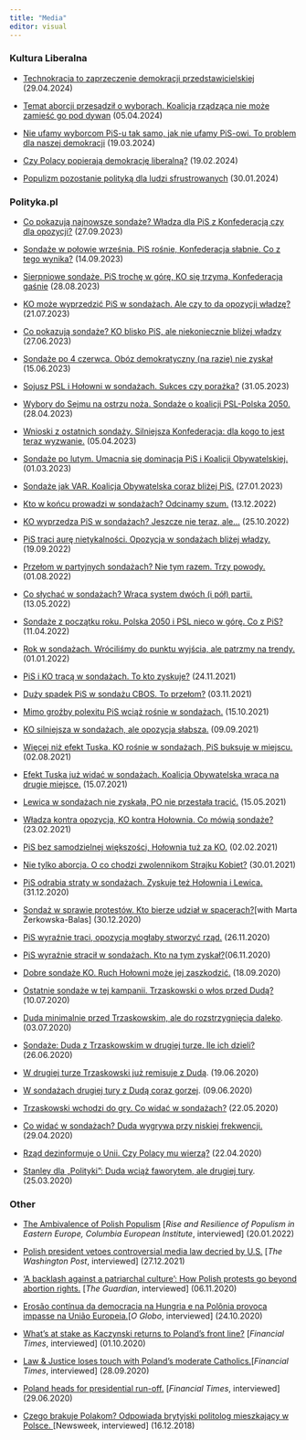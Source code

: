 ```yaml
---
title: "Media"
editor: visual
---
```



### Kultura Liberalna

-   [Technokracja to zaprzeczenie demokracji przedstawicielskiej](https://kulturaliberalna.pl/2024/04/29/stanley-technokracja-to-zaprzeczenie-demokracji-przedstawicielskiej/) (29.04.2024)

-   [Temat aborcji przesądził o wyborach. Koalicja rządząca nie może zamieść go pod dywan](https://kulturaliberalna.pl/2024/04/05/stanley-temat-aborcji-przesadzil-o-wyborach-koalicja-rzadzaca-nie-moze-zamiesc-go-pod-dywan/) (05.04.2024)

-   [Nie ufamy wyborcom PiS-u tak samo, jak nie ufamy PiS-owi. To problem dla naszej demokracji](https://kulturaliberalna.pl/2024/03/19/nie-ufamy-wyborcom-pis-u-tak-samo-jak-nie-ufamy-pis-owi-to-problem-dla-naszej-demokracji/) (19.03.2024)

-   [Czy Polacy popierają demokrację liberalną?](https://kulturaliberalna.pl/2024/02/19/stanley-czy-polacy-popieraja-demokracje-liberalna/) (19.02.2024)

-   [Populizm pozostanie polityką dla ludzi sfrustrowanych](https://kulturaliberalna.pl/2024/01/30/populizm-pozostanie-polityka-dla-ludzi-sfrustrowanych/) (30.01.2024)

### Polityka.pl

-   [Co pokazują najnowsze sondaże? Władza dla PiS z Konfederacją czy dla opozycji?](https://www.polityka.pl/tygodnikpolityka/kraj/2229078,1,co-pokazuja-najnowsze-sondaze-wladza-dla-pis-z-konfederacja-czy-dla-opozycji.read) (27.09.2023)

-   [Sondaże w połowie września. PiS rośnie, Konfederacja słabnie. Co z tego wynika?](https://www.polityka.pl/tygodnikpolityka/kraj/2227338,1,sondaze-w-polowie-wrzesnia-pis-rosnie-konfederacja-slabnie-co-z-tego-wynika.read) (14.09.2023)

-   [Sierpniowe sondaże. PiS trochę w górę, KO się trzyma, Konfederacja gaśnie](https://www.polityka.pl/tygodnikpolityka/kraj/2225160,1,sierpniowe-sondaze-pis-troche-w-gore-ko-sie-trzyma-konfederacja-gasnie.read) (28.08.2023)

-   [KO może wyprzedzić PiS w sondażach. Ale czy to da opozycji władzę?](https://www.polityka.pl/tygodnikpolityka/kraj/2220810,1,ko-moze-wyprzedzic-pis-w-sondazach-ale-czy-to-da-opozycji-wladze.read) (21.07.2023)

-   [Co pokazują sondaże? KO blisko PiS, ale niekoniecznie bliżej władzy](https://www.polityka.pl/tygodnikpolityka/kraj/2217564,1,co-pokazuja-sondaze-ko-blisko-pis-ale-niekoniecznie-blizej-wladzy.read) (27.06.2023)

-   [Sondaże po 4 czerwca. Obóz demokratyczny (na razie) nie zyskał](https://www.polityka.pl/tygodnikpolityka/kraj/2216098,1,sondaze-po-4-czerwca-oboz-demokratyczny-na-razie-nie-zyskal.read) (15.06.2023)

-   [Sojusz PSL i Hołowni w sondażach. Sukces czy porażka?](https://www.polityka.pl/tygodnikpolityka/kraj/2214326,1,sojusz-psl-i-holowni-w-sondazach-sukces-czy-porazka.read) (31.05.2023)

-   [Wybory do Sejmu na ostrzu noża. Sondaże o koalicji PSL-Polska 2050.](https://www.polityka.pl/tygodnikpolityka/kraj/2210842,1,wybory-do-sejmu-na-ostrzu-noza-sondaze-o-koalicji-psl-polska-2050.read) (28.04.2023)

-   [Wnioski z ostatnich sondaży. Silniejsza Konfederacja: dla kogo to jest teraz wyzwanie.](https://www.polityka.pl/tygodnikpolityka/kraj/2208024,1,wnioski-z-ostatnich-sondazy-silniejsza-konfederacja-dla-kogo-to-jest-teraz-wyzwanie.read) (05.04.2023)

-   [Sondaże po lutym. Umacnia się dominacja PiS i Koalicji Obywatelskiej.](https://www.polityka.pl/tygodnikpolityka/kraj/2203626,1,sondaze-po-lutym-umacnia-sie-dominacja-pis-i-koalicji-obywatelskiej.read) (01.03.2023)

-   [Sondaże jak VAR. Koalicja Obywatelska coraz bliżej PiS.](https://www.polityka.pl/tygodnikpolityka/kraj/2199500,1,sondaze-jak-var-koalicja-obywatelska-coraz-blizej-pis.read) (27.01.2023)

-   [Kto w końcu prowadzi w sondażach? Odcinamy szum.](https://www.polityka.pl/tygodnikpolityka/kraj/2193686,1,kto-w-koncu-prowadzi-w-sondazach-odcinamy-szum.read) (13.12.2022)

-   [KO wyprzedza PiS w sondażach? Jeszcze nie teraz, ale…](https://www.polityka.pl/tygodnikpolityka/kraj/2186994,1,ko-wyprzedza-pis-w-sondazach-jeszcze-nie-teraz-ale.read) (25.10.2022)

-   [PiS traci aurę nietykalności. Opozycja w sondażach bliżej władzy.](https://www.polityka.pl/tygodnikpolityka/kraj/2182024,1,pis-traci-aure-nietykalnosci-opozycja-w-sondazach-blizej-wladzy.read) (19.09.2022)

-   [Przełom w partyjnych sondażach? Nie tym razem. Trzy powody.](https://www.polityka.pl/tygodnikpolityka/kraj/2175811,1,przelom-w-partyjnych-sondazach-nie-tym-razem-trzy-powody.read?src=mt) (01.08.2022)

-   [Co słychać w sondażach? Wraca system dwóch (i pół) partii.](https://www.polityka.pl/tygodnikpolityka/kraj/2165629,1,co-slychac-w-sondazach-wraca-system-dwoch-i-pol-partii.read) (13.05.2022)

-   [Sondaże z początku roku. Polska 2050 i PSL nieco w górę. Co z PiS?](https://www.polityka.pl/tygodnikpolityka/kraj/2151110,1,sondaze-z-poczatku-roku-polska-2050-i-psl-nieco-w-gore-co-z-pis.read) (11.04.2022)

-   [Rok w sondażach. Wróciliśmy do punktu wyjścia, ale patrzmy na trendy.](https://www.polityka.pl/tygodnikpolityka/kraj/2149542,1,rok-w-sondazach-wrocilismy-do-punktu-wyjscia-ale-patrzmy-na-trendy.read) (01.01.2022)

-   [PiS i KO tracą w sondażach. To kto zyskuje?](https://www.polityka.pl/tygodnikpolityka/kraj/2144644,1,pis-i-ko-traca-w-sondazach-to-kto-zyskuje.read) (24.11.2021)

-   [Duży spadek PiS w sondażu CBOS. To przełom?](https://www.polityka.pl/tygodnikpolityka/kraj/2141692,1,duzy-spadek-pis-w-sondazu-cbos-to-przelom.read) (03.11.2021)

-   [Mimo groźby polexitu PiS wciąż rośnie w sondażach.](https://www.polityka.pl/tygodnikpolityka/kraj/2139238,1,mimo-grozby-polexitu-pis-wciaz-rosnie-w-sondazach.read) (15.10.2021)

-   [KO silniejsza w sondażach, ale opozycja słabsza.](https://www.polityka.pl/tygodnikpolityka/kraj/2134122,1,ko-silniejsza-w-sondazach-ale-opozycja-slabsza.read) (09.09.2021)

-   [Więcej niż efekt Tuska. KO rośnie w sondażach, PiS buksuje w miejscu.](https://www.polityka.pl/tygodnikpolityka/kraj/2128493,1,wiecej-niz-efekt-tuska-ko-rosnie-w-sondazach-pis-buksuje-w-miejscu.read) (02.08.2021)

-   [Efekt Tuska już widać w sondażach. Koalicja Obywatelska wraca na drugie miejsce.](https://www.polityka.pl/tygodnikpolityka/kraj/2126089,1,efekt-tuska-juz-widac-w-sondazach-koalicja-obywatelska-wraca-na-drugie-miejsce.read) (15.07.2021)

-   [Lewica w sondażach nie zyskała, PO nie przestała tracić.](https://www.polityka.pl/tygodnikpolityka/kraj/2118683,1,lewica-w-sondazach-nie-zyskala-po-nie-przestala-tracic.read?src=mt) (15.05.2021)

-   [Władza kontra opozycja, KO kontra Hołownia. Co mówią sondaże?](https://www.polityka.pl/tygodnikpolityka/kraj/2106033,1,wladza-kontra-opozycja-ko-kontra-holownia-co-mowia-sondaze.read) (23.02.2021)

-   [PiS bez samodzielnej większości, Hołownia tuż za KO.](https://www.polityka.pl/tygodnikpolityka/kraj/2101969,1,pis-bez-samodzielnej-wiekszosci-holownia-tuz-za-ko.read?src=mt) (02.02.2021)

-   [Nie tylko aborcja. O co chodzi zwolennikom Strajku Kobiet?](https://www.polityka.pl/tygodnikpolityka/kraj/2101249,1,nie-tylko-aborcja-o-co-chodzi-zwolennikom-strajku-kobiet.read) (30.01.2021)

-   [PiS odrabia straty w sondażach. Zyskuje też Hołownia i Lewica.](https://www.polityka.pl/tygodnikpolityka/kraj/2097207,1,pis-odrabia-straty-w-sondazach-zyskuje-tez-holownia-i-lewica.read)(31.12.2020)

-   [Sondaż w sprawie protestów. Kto bierze udział w spacerach?](https://www.polityka.pl/tygodnikpolityka/kraj/2074683,1,sondaz-w-sprawie-protestow-kto-bierze-udzial-w-spacerach.read)\[with Marta Żerkowska-Balas\] (30.12.2020)

-   [PiS wyraźnie traci, opozycja mogłaby stworzyć rząd.](https://www.polityka.pl/tygodnikpolityka/kraj/1980356,1,pis-wyraznie-traci-opozycja-moglaby-stworzyc-rzad.read) (26.11.2020)

-   [PiS wyraźnie stracił w sondażach. Kto na tym zyskał?](https://www.polityka.pl/tygodnikpolityka/kraj/1978128,1,pis-wyraznie-stracil-w-sondazach-kto-na-tym-zyskal.read)(06.11.2020)

-   [Dobre sondaże KO. Ruch Hołowni może jej zaszkodzić.](https://www.polityka.pl/tygodnikpolityka/kraj/1968042,1,dobre-sondaze-ko-ruch-holowni-moze-jej-zaszkodzic.read) (18.09.2020)

-   [Ostatnie sondaże w tej kampanii. Trzaskowski o włos przed Dudą?](https://www.polityka.pl/tygodnikpolityka/kraj/1963436,1,ostatnie-sondaze-w-tej-kampanii-trzaskowski-o-wlos-przed-duda.read)(10.07.2020)

-   [Duda minimalnie przed Trzaskowskim, ale do rozstrzygnięcia daleko](https://www.polityka.pl/tygodnikpolityka/kraj/1962464,1,duda-minimalnie-przed-trzaskowskim-ale-do-rozstrzygniecia-daleko.read?src=mt). (03.07.2020)

-   [Sondaże: Duda z Trzaskowskim w drugiej turze. Ile ich dzieli?](https://www.polityka.pl/tygodnikpolityka/kraj/1961566,1,sondaze-duda-z-trzaskowskim-w-drugiej-turze-ile-ich-dzieli.read) (26.06.2020)

-   [W drugiej turze Trzaskowski już remisuje z Dudą](https://www.polityka.pl/tygodnikpolityka/kraj/1960778,1,stanley-dla-polityki-w-drugiej-turze-trzaskowski-juz-remisuje-z-duda.read?src=mt). (19.06.2020)

-   [W sondażach drugiej tury z Dudą coraz gorzej](https://www.polityka.pl/tygodnikpolityka/kraj/1959686,1,w-sondazach-drugiej-tury-z-duda-coraz-gorzej.read?src=mt). (09.06.2020)

-   [Trzaskowski wchodzi do gry. Co widać w sondażach?](https://www.polityka.pl/tygodnikpolityka/kraj/1957640,1,trzaskowski-wchodzi-do-gry-co-widac-w-sondazach.read) (22.05.2020)

-   [Co widać w sondażach? Duda wygrywa przy niskiej frekwencji.](https://www.polityka.pl/tygodnikpolityka/kraj/1954530,1,co-widac-w-sondazach-duda-wygrywa-przy-niskiej-frekwencji.read) (29.04.2020)

-   [Rząd dezinformuje o Unii. Czy Polacy mu wierzą?](https://www.polityka.pl/tygodnikpolityka/kraj/1953522,1,rzad-dezinformuje-o-unii-czy-polacy-mu-wierza.read) (22.04.2020)

-   [Stanley dla „Polityki”: Duda wciąż faworytem, ale drugiej tury](https://www.polityka.pl/tygodnikpolityka/kraj/1949534,1,stanley-dla-polityki-duda-wciaz-faworytem-ale-drugiej-tury.read). (25.03.2020)

### Other

-   [The Ambivalence of Polish Populism](https://europe.columbia.edu/content/rise-and-resilience-populism-eastern-europe) \[*Rise and Resilience of Populism in Eastern Europe, Columbia European Institute*, interviewed\] (20.01.2022)

-   [Polish president vetoes controversial media law decried by U.S.](https://www.washingtonpost.com/world/2021/12/27/poland-media-law-duda/) \[*The Washington Post*, interviewed\] (27.12.2021)

-   [‘A backlash against a patriarchal culture’: How Polish protests go beyond abortion rights.](https://www.theguardian.com/world/2020/nov/06/a-backlash-against-a-patriarchal-culture-how-polish-protests-go-beyond-abortion-rights) \[*The Guardian*, interviewed\] (06.11.2020)

-   [Erosão contínua da democracia na Hungria e na Polônia provoca impasse na União Europeia.](https://oglobo.globo.com/mundo/erosao-continua-da-democracia-na-hungria-na-polonia-provoca-impasse-na-uniao-europeia-1-24709374)\[*O Globo*, interviewed\] (24.10.2020)

-   [What’s at stake as Kaczynski returns to Poland’s front line?](https://www.ft.com/content/d504c841-d1e5-4a7d-9d7c-e2a2ed9f6fe1) \[*Financial Times*, interviewed\] (01.10.2020)

-   [Law & Justice loses touch with Poland’s moderate Catholics.](https://www.ft.com/content/640bc895-8232-4225-9a95-363a779ff531)\[*Financial Times*, interviewed\] (28.09.2020)

-   [Poland heads for presidential run-off.](https://www.ft.com/content/570e24f9-057c-4a39-b81c-7f90e1eb6f85) \[*Financial Times*, interviewed\] (29.06.2020)

-   [Czego brakuje Polakom? Odpowiada brytyjski politolog mieszkający w Polsce. ](https://www.newsweek.pl/ben-stanley-brytyjski-politolog-o-dumie-z-polski-rozmowa/8jtd8t6)\[Newsweek, interviewed\] (16.12.2018)
